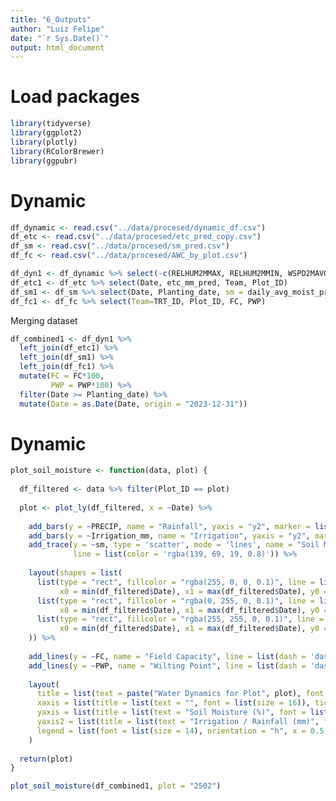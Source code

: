 ---
title: "6_Outputs"
author: "Luiz Felipe"
date: "`r Sys.Date()`"
output: html_document
---

# Load packages

```{r}
library(tidyverse)
library(ggplot2)
library(plotly)
library(RColorBrewer)
library(ggpubr)
```

# Dynamic

```{r}
df_dynamic <- read.csv("../data/procesed/dynamic_df.csv")
df_etc <- read.csv("../data/procesed/etc_pred_copy.csv")
df_sm <- read.csv("../data/procesed/sm_pred.csv")
df_fc <- read.csv("../data/procesed/AWC_by_plot.csv")

df_dyn1 <- df_dynamic %>% select(-c(RELHUM2MMAX, RELHUM2MMIN, WSPD2MAVG, SOILTMP5AVG, X))
df_etc1 <- df_etc %>% select(Date, etc_mm_pred, Team, Plot_ID)
df_sm1 <- df_sm %>% select(Date, Planting_date, sm = daily_avg_moist_pred, Team, Plot_ID)
df_fc1 <- df_fc %>% select(Team=TRT_ID, Plot_ID, FC, PWP)
```

Merging dataset
 
```{r}
df_combined1 <- df_dyn1 %>% 
  left_join(df_etc1) %>% 
  left_join(df_sm1) %>% 
  left_join(df_fc1) %>% 
  mutate(FC = FC*100,
         PWP = PWP*100) %>% 
  filter(Date >= Planting_date) %>% 
  mutate(Date = as.Date(Date, origin = "2023-12-31"))
```

# Dynamic

```{r}
plot_soil_moisture <- function(data, plot) {
  
  df_filtered <- data %>% filter(Plot_ID == plot)
  
  plot <- plot_ly(df_filtered, x = ~Date) %>%
    
    add_bars(y = ~PRECIP, name = "Rainfall", yaxis = "y2", marker = list(color = 'rgba(30, 144, 255, 0.7)', type = 'bar', width = 1)) %>%
    add_bars(y = ~Irrigation_mm, name = "Irrigation", yaxis = "y2", marker = list(color = 'rgba(0, 0, 139, 0.7)', type = 'bar', width = 1)) %>%
    add_trace(y = ~sm, type = 'scatter', mode = 'lines', name = "Soil Moisture (Calc'd)", yaxis = "y", 
              line = list(color = 'rgba(139, 69, 19, 0.8)')) %>%
    
    layout(shapes = list(
      list(type = "rect", fillcolor = "rgba(255, 0, 0, 0.1)", line = list(color = "rgba(173, 216, 230, 0)"),
           x0 = min(df_filtered$Date), x1 = max(df_filtered$Date), y0 = 0, y1 = max(df_filtered$PWP, na.rm = TRUE), yref = "y"),
      list(type = "rect", fillcolor = "rgba(0, 255, 0, 0.1)", line = list(color = "rgba(144, 238, 144, 0)"),
           x0 = min(df_filtered$Date), x1 = max(df_filtered$Date), y0 = min(df_filtered$PWP, na.rm = TRUE), y1 = max(df_filtered$FC, na.rm = TRUE), yref = "y"),
      list(type = "rect", fillcolor = "rgba(255, 255, 0, 0.1)", line = list(color = "rgba(255, 255, 0, 0)"),
           x0 = min(df_filtered$Date), x1 = max(df_filtered$Date), y0 = min(df_filtered$FC, na.rm = TRUE), y1 = max(df_filtered$sm, na.rm = TRUE), yref = "y")
    )) %>%
    
    add_lines(y = ~FC, name = "Field Capacity", line = list(dash = 'dash', color = 'rgba(34, 139, 34, 0.8)', width = 3)) %>%
    add_lines(y = ~PWP, name = "Wilting Point", line = list(dash = 'dash', color = 'rgba(255, 69, 0, 0.8)', width = 3)) %>%
    
    layout(
      title = list(text = paste("Water Dynamics for Plot", plot), font = list(size = 18)),
      xaxis = list(title = list(text = "", font = list(size = 16)), tickfont = list(size = 14)),
      yaxis = list(title = list(text = "Soil Moisture (%)", font = list(size = 16)), tickfont = list(size = 14), side = "right"),
      yaxis2 = list(title = list(text = "Irrigation / Rainfall (mm)", font = list(size = 16)), tickfont = list(size = 14), overlaying = "y", side = "left"),
      legend = list(font = list(size = 14), orientation = "h", x = 0.5, xanchor = "center", y = -0.1) # Adjusted legend position and size
    )
  
  return(plot)
}

plot_soil_moisture(df_combined1, plot = "2502")
```
















































